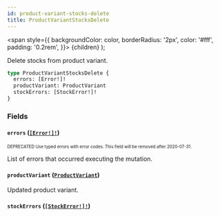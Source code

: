 ```yaml
---
id: product-variant-stocks-delete
title: ProductVariantStocksDelete
---
```


<span
style={{
      backgroundColor: color,
      borderRadius: '2px',
      color: '#fff',
      padding: '0.2rem',
    }}>
{children}
</span>
);

Delete stocks from product variant.

```graphql
type ProductVariantStocksDelete {
  errors: [Error!]!
  productVariant: ProductVariant
  stockErrors: [StockError!]!
}
```

### Fields

#### `errors` ([`[Error!]!`](/api-reference/objects/error.mdx))

<sub><sup><Tag color="#ffba00">DEPRECATED</Tag> Use typed errors with error codes. This field will be removed after 2020-07-31.</sup></sub>

List of errors that occurred executing the mutation.

#### `productVariant` ([`ProductVariant`](/api-reference/objects/product-variant.mdx))

Updated product variant.

#### `stockErrors` ([`[StockError!]!`](/api-reference/objects/stock-error.mdx))
